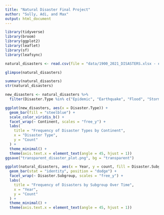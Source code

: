 ```yaml
---
title: "Natural Disaster Final Project"
author: "Sully, Adi, and Max"
output: html_document
---
```


```r
library(tidyverse)
library(broom)
library(ggplot2)
library(leaflet)
library(sf)
library(leafsync)
```
```r
natural_disasters <- read.csv(file = "data/1900_2021_DISASTERS.xlsx - emdat data.csv")

glimpse(natural_disasters)
```

```r
summary(natural_disasters)
str(natural_disasters)
```


```r
new_disasters <- natural_disasters %>%
  filter(Disaster.Type %in% c("Epidemic", "Earthquake", "Flood", "Storm", "Landslide"))

ggplot(new_disasters, aes(x = Disaster.Type)) +
  geom_bar(fill = "steelblue") +
  scale_color_viridis_b() +
  facet_wrap(~ Continent, scales = "free_y") +
  labs(
    title = "Frequency of Disaster Types by Continent",
    x = "Disaster Type",
    y = "Count"
  ) +
  theme_minimal() +
  theme(axis.text.x = element_text(angle = 45, hjust = 1))
ggsave("transparent_disaster_plot.png", bg = "transparent")
```

```r
ggplot(natural_disasters, aes(x = Year, y = count, fill = Disaster.Subgroup)) +
  geom_bar(stat = "identity", position = "dodge") +  
  facet_wrap(~ Disaster.Subgroup, scales = "free_y") +  
  labs(
    title = "Frequency of Disasters by Subgroup Over Time",
    x = "Year",
    y = "Count"
  ) +
  theme_minimal() +
  theme(axis.text.x = element_text(angle = 45, hjust = 1))
```

